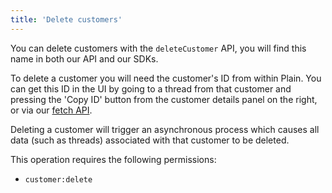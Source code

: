 ```yaml
---
title: 'Delete customers'
---
```


You can delete customers with the `deleteCustomer` API, you will find this name in both our API and our SDKs.

To delete a customer you will need the customer's ID from within Plain. You can get this ID in the UI by going to a thread from that customer and pressing the 'Copy ID' button from the customer details panel on the right, or via our [fetch API](/graphql/customers/get).

Deleting a customer will trigger an asynchronous process which causes all data (such as threads) associated with that customer to be deleted.

This operation requires the following permissions:

- `customer:delete`

<Tabs>
  <Tab title="Typescript SDK">
    <Snippet file="typescript-sdk/delete-customer.mdx" />
  </Tab>

  <Tab title="GraphQL">
    <Snippet file="graphql/delete-customer.mdx" />
  </Tab>
</Tabs>
